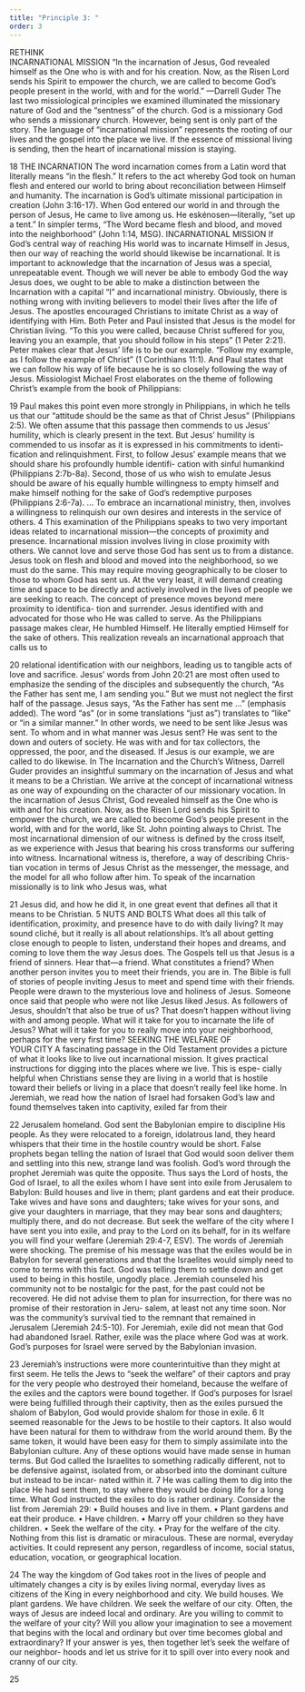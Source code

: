 ```yaml
---
title: "Principle 3: "
order: 3
---
```


RETHINK                 
INCARNATIONAL 
MISSION
“In the incarnation of Jesus, God revealed himself as the 
One who is with and for his creation. Now, as the Risen 
Lord sends his Spirit to empower the church, we are 
called to become God’s people present in the world, with 
and for the world.” —Darrell Guder
The last two missiological principles we examined illuminated the 
missionary nature of God and the “sentness” of the church. God is 
a missionary God who sends a missionary church. However, being 
sent is only part of the story. The language of “incarnational mission” 
represents the rooting of our lives and the gospel into the place we 
live. If the essence of missional living is sending, then the heart of 
incarnational mission is staying.

18
THE INCARNATION
The word incarnation comes from a Latin word that literally means 
“in the flesh.” It refers to the act whereby God took on human flesh and 
entered our world to bring about reconciliation between Himself and 
humanity. The incarnation is God’s ultimate missional participation in 
creation (John 3:16-17). When God entered our world in and through 
the person of Jesus, He came to live among us. He eskénosen—literally, 
“set up a tent.” In simpler terms, “The Word became flesh and blood, 
and moved into the neighborhood” (John 1:14, MSG).
INCARNATIONAL MISSION 
If God’s central way of reaching His world was to incarnate Himself 
in Jesus, then our way of reaching the world should likewise be 
incarnational. It is important to acknowledge that the incarnation 
of Jesus was a special, unrepeatable event. Though we will never 
be able to embody God the way Jesus does, we ought to be able to 
make a distinction between the Incarnation with a capital “I” and 
incarnational ministry.
Obviously, there is nothing wrong with inviting believers to model 
their lives after the life of Jesus. The apostles encouraged Christians to 
imitate Christ as a way of identifying with Him. Both Peter and Paul 
insisted that Jesus is the model for Christian living. “To this you were 
called, because Christ suffered for you, leaving you an example, that 
you should follow in his steps” (1 Peter 2:21). Peter makes clear that 
Jesus’ life is to be our example. “Follow my example, as I follow the 
example of Christ” (1 Corinthians 11:1). And Paul states that we can 
follow his way of life because he is so closely following the way of Jesus. 
Missiologist Michael Frost elaborates on the theme of following Christ’s 
example from the book of Philippians:

19
Paul makes this point even more strongly in Philippians, in 
which he tells us that our “attitude should be the same as 
that of Christ Jesus” (Philippians 2:5). We often assume that 
this passage then commends to us Jesus’ humility, which is 
clearly present in the text. But Jesus’ humility is commended 
to us insofar as it is expressed in his commitments to identi-
fication and relinquishment. First, to follow Jesus’ example 
means that we should share his profoundly humble identifi-
cation with sinful humankind (Philippians 2:7b-8a). Second, 
those of us who wish to emulate Jesus should be aware of 
his equally humble willingness to empty himself and make 
himself nothing for the sake of God’s redemptive purposes 
(Philippians 2:6-7a). ... To embrace an incarnational ministry, 
then, involves a willingness to relinquish our own desires and 
interests in the service of others.
4
This examination of the Philippians speaks to two very important 
ideas related to incarnational mission—the concepts of proximity 
and presence.
Incarnational mission involves living in close proximity with others. 
We cannot love and serve those God has sent us to from a distance. 
Jesus took on flesh and blood and moved into the neighborhood, so 
we must do the same. This may require moving geographically to 
be closer to those to whom God has sent us. At the very least, it will 
demand creating time and space to be directly and actively involved 
in the lives of people we are seeking to reach. 
The concept of presence moves beyond mere proximity to identifica-
tion and surrender. Jesus identified with and advocated for those who 
He was called to serve. As the Philippians passage makes clear, He 
humbled Himself. He literally emptied Himself for the sake of others. 
This realization reveals an incarnational approach that calls us to 

20
relational identification with our neighbors, leading us to tangible 
acts of love and sacrifice.
Jesus’ words from John 20:21 are most often used to emphasize the 
sending of the disciples and subsequently the church, “As the Father 
has sent me, I am sending you.” But we must not neglect the first half 
of the passage. Jesus says, “As the Father has sent me ...” (emphasis 
added). The word “as” (or in some translations “just as”) translates 
to “like” or “in a similar manner.” In other words, we need to be sent 
like Jesus was sent. To whom and in what manner was Jesus sent? 
He was sent to the down and outers of society. He was with and for 
tax collectors, the oppressed, the poor, and the diseased. If Jesus is 
our example, we are called to do likewise.
In The Incarnation and the Church’s Witness, Darrell Guder provides 
an insightful summary on the incarnation of Jesus and what it means 
to be a Christian.
We arrive at the concept of incarnational witness as one way 
of expounding on the character of our missionary vocation. In 
the incarnation of Jesus Christ, God revealed himself as the One 
who is with and for his creation. Now, as the Risen Lord sends 
his Spirit to empower the church, we are called to become 
God’s people present in the world, with and for the world, 
like St. John pointing always to Christ. The most incarnational 
dimension of our witness is defined by the cross itself, as we 
experience with Jesus that bearing his cross transforms our 
suffering into witness.
Incarnational witness is, therefore, a way of describing Chris-
tian vocation in terms of Jesus Christ as the messenger, the 
message, and the model for all who follow after him. To speak 
of the incarnation missionally is to link who Jesus was, what 

21
Jesus did, and how he did it, in one great event that defines 
all that it means to be Christian.
5
NUTS AND BOLTS
What does all this talk of identification, proximity, and presence have 
to do with daily living? It may sound cliché, but it really is all about 
relationships. It’s all about getting close enough to people to listen, 
understand their hopes and dreams, and coming to love them the 
way Jesus does.
The Gospels tell us that Jesus is a friend of sinners. Hear that—a 
friend. What constitutes a friend? When another person invites you 
to meet their friends, you are in. The Bible is full of stories of people 
inviting Jesus to meet and spend time with their friends. People were 
drawn to the mysterious love and holiness of Jesus. Someone once 
said that people who were not like Jesus liked Jesus. As followers of 
Jesus, shouldn’t that also be true of us? That doesn’t happen without 
living with and among people. What will it take for you to incarnate 
the life of Jesus? What will it take for you to really move into your 
neighborhood, perhaps for the very first time?
SEEKING THE WELFARE OF        
YOUR CITY
A fascinating passage in the Old Testament provides a picture of 
what it looks like to live out incarnational mission. It gives practical 
instructions for digging into the places where we live. This is espe-
cially helpful when Christians sense they are living in a world that 
is hostile toward their beliefs or living in a place that doesn’t really 
feel like home.
In Jeremiah, we read how the nation of Israel had forsaken God’s 
law and found themselves taken into captivity, exiled far from their 

22
Jerusalem homeland. God sent the Babylonian empire to discipline 
His people. As they were relocated to a foreign, idolatrous land, they 
heard whispers that their time in the hostile country would be short. 
False prophets began telling the nation of Israel that God would soon 
deliver them and settling into this new, strange land was foolish. 
God’s word through the prophet Jeremiah was quite the opposite.
Thus says the Lord of hosts, the God of Israel, to all the exiles 
whom I have sent into exile from Jerusalem to Babylon: Build 
houses and live in them; plant gardens and eat their produce. 
Take wives and have sons and daughters; take wives for your 
sons, and give your daughters in marriage, that they may bear 
sons and daughters; multiply there, and do not decrease. But 
seek the welfare of the city where I have sent you into exile, 
and pray to the Lord on its behalf, for in its welfare you will 
find your welfare (Jeremiah 29:4-7, ESV).
 The words of Jeremiah were shocking. The premise of his message 
was that the exiles would be in Babylon for several generations and 
that the Israelites would simply need to come to terms with this fact. 
God was telling them to settle down and get used to being in this 
hostile, ungodly place.
Jeremiah counseled his community not to be nostalgic for the past, 
for the past could not be recovered. He did not advise them to plan 
for insurrection, for there was no promise of their restoration in Jeru-
salem, at least not any time soon. Nor was the community’s survival 
tied to the remnant that remained in Jerusalem (Jeremiah 24:5-10). 
For Jeremiah, exile did not mean that God had abandoned Israel. 
Rather, exile was the place where God was at work. God’s purposes 
for Israel were served by the Babylonian invasion.

23
Jeremiah’s instructions were more counterintuitive than they might 
at first seem. He tells the Jews to “seek the welfare” of their captors 
and pray for the very people who destroyed their homeland, because 
the welfare of the exiles and the captors were bound together. If God’s 
purposes for Israel were being fulfilled through their captivity, then 
as the exiles pursued the shalom of Babylon, God would provide 
shalom for those in exile.
6
It seemed reasonable for the Jews to be hostile to their captors. It 
also would have been natural for them to withdraw from the world 
around them. By the same token, it would have been easy for them 
to simply assimilate into the Babylonian culture. Any of these options 
would have made sense in human terms. But God called the Israelites 
to something radically different, not to be defensive against, isolated 
from, or absorbed into the dominant culture but instead to be incar-
nated within it.
7
 He was calling them to dig into the place He had sent 
them, to stay where they would be doing life for a long time.
What God instructed the exiles to do is rather ordinary. Consider the 
list from Jeremiah 29:
• Build houses and live in them.
• Plant gardens and eat their produce.
• Have children.
• Marry off your children so they have children.
• Seek the welfare of the city.
• Pray for the welfare of the city.
Nothing from this list is dramatic or miraculous. These are normal, 
everyday activities. It could represent any person, regardless of 
income, social status, education, vocation, or geographical location. 

24
The way the kingdom of God takes root in the lives of people and 
ultimately changes a city is by exiles living normal, everyday lives as 
citizens of the King in every neighborhood and city. We build houses. 
We plant gardens. We have children. We seek the welfare of our city. 
Often, the ways of Jesus are indeed local and ordinary.
Are you willing to commit to the welfare of your city? Will you allow 
your imagination to see a movement that begins with the local and 
ordinary but over time becomes global and extraordinary? If your 
answer is yes, then together let’s seek the welfare of our neighbor-
hoods and let us strive for it to spill over into every nook and cranny 
of our city. 

25


